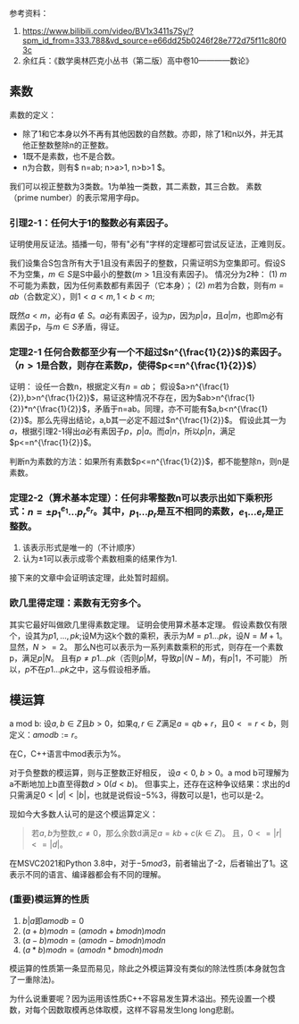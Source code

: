 
<WordCount>

参考资料：
1. https://www.bilibili.com/video/BV1x3411s7Sy/?spm_id_from=333.788&vd_source=e66dd25b0246f28e772d75f11c80f03c
2. 余红兵：《数学奥林匹克小丛书（第二版）高中卷10————数论》

## 素数

素数的定义：
- 除了1和它本身以外不再有其他因数的自然数。亦即，除了1和n以外，并无其他正整数整除n的正整数。
- 1既不是素数，也不是合数。
- n为合数，则有$ n=ab; n>a>1, n>b>1 $。

我们可以视正整数为3类数。1为单独一类数，其二素数，其三合数。
素数（prime number）的表示常用字母p。

### 引理2-1：任何大于1的整数必有素因子。

证明使用反证法。插播一句，带有"必有"字样的定理都可尝试反证法，正难则反。

我们设集合S包含所有大于1且没有素因子的整数，只需证明S为空集即可。假设S不为空集，$m∈S$是S中最小的整数($m>1$且没有素因子)。
情况分为2种：
(1) $m$不可能为素数，因为任何素数都有素因子（它本身）；
(2) $m$若为合数，则有$m=ab$（合数定义），则$1<a<m, 1<b<m$;

既然$a<m$，必有$a∉S$。$a$必有素因子，设为$p$，因为$p|a$，且$a|m$，也即m必有素因子p，与$m∈S$矛盾，得证。

### 定理2-1 任何合数都至少有一个不超过$n^{\frac{1}{2}}$的素因子。（$n>1$是合数，则存在素数$p$，使得$p<=n^{\frac{1}{2}}$）

证明：
设任一合数n，根据定义有$n=ab$；
假设$a>n^{\frac{1}{2}},b>n^{\frac{1}{2}}$，易证这种情况不存在，因为$ab>n^{\frac{1}{2}}*n^{\frac{1}{2}}$，矛盾于n=ab。同理，亦不可能有$a,b<n^{\frac{1}{2}}$。那么先得出结论，a,b其一必定不超过$n^{\frac{1}{2}}$。
假设此其一为$a$，根据引理2-1得出$a$必有素因子$p$，$p|a$。而$a|n$，所以$p|n$，满足$p<=n^{\frac{1}{2}}$。

判断n为素数的方法：如果所有素数$p<=n^{\frac{1}{2}}$，都不能整除n，则n是素数。

### 定理2-2（算术基本定理）：任何非零整数n可以表示出如下乘积形式：$n=±p_1^{e_1}...p_r^{e_r}$。其中，$p_1...p_r$是互不相同的素数，$e_1...e_r$是正整数。

1. 该表示形式是唯一的（不计顺序）
2. 认为$±1$可以表示成零个素数相乘的结果作为1.

接下来的文章中会证明该定理，此处暂时超纲。

### 欧几里得定理：素数有无穷多个。

其实它最好叫做欧几里得素数定理。
证明会使用算术基本定理。
假设素数仅有限个，设其为$p1,...,pk$;设M为这k个数的乘积，表示为$M=p1...pk$，设$N=M+1$。
显然，$N>=2$。
那么N也可以表示为一系列素数乘积的形式，则存在一个素数p，满足$p|N$。
且有$p≠p1...pk$（否则$p|M$，导致$p|(N-M)$，有$p|1$，不可能）
所以，$p$不在$p1...pk$之中，这与假设相矛盾。

## 模运算

a mod b: 设$a,b∈Z$且$b>0$，如果$q,r∈Z$满足$a=qb+r$，且$0<=r<b$，则定义：$a mod b := r$。

在C，C++语言中mod表示为$\%$。

对于负整数的模运算，则与正整数正好相反，
设$a<0$, $b>0$。a mod b可理解为a不断地加上b直至得数$d>0(d<b)$。
但事实上，还存在这种争议结果：求出的d只需满足$0<|d|<|b|$，也就是说假设$-5\%3$，得数可以是1，也可以是-2。

现如今大多数人认可的是这个模运算定义：
> 若$a,b$为整数,$c≠0$，那么余数d满足$a=kb+c(k∈Z)$。
> 且，$0<=|r|<=|d|$。

在MSVC2021和Python 3.8中，对于$-5 mod 3$，前者输出了-2，后者输出了1。这表示不同的语言、编译器都会有不同的理解。

### (重要)模运算的性质

1. $b|a$即$a mod b=0$
2. $(a+b) mod n = (a mod n + b mod n) mod n$
3. $(a-b) mod n = (a mod n - b mod n) mod n$
4. $(a*b) mod n = (a mod n * b mod n) mod n$

模运算的性质第一条显而易见，除此之外模运算没有类似的除法性质(本身就包含了一重除法)。

为什么说重要呢？因为运用该性质C++不容易发生算术溢出。预先设置一个模数，对每个因数取模再总体取模，这样不容易发生long long悲剧。

</WordCount>